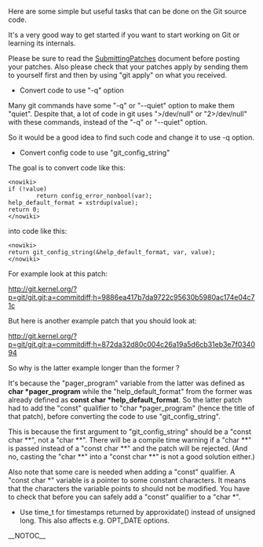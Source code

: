 Here are some simple but useful tasks that can be done on the Git source code.

It's a very good way to get started if you want to start working on Git or learning its internals.

Please be sure to read the [http://git.kernel.org/?p=git/git.git;a=blob;f=Documentation/SubmittingPatches [[SubmittingPatches]]] document before posting your patches. Also please check that your patches apply by sending them to yourself first and then by using "git apply" on what you received.

* Convert code to use "-q" option

Many git commands have some "-q" or "--quiet" option to make them "quiet". Despite that, a lot of code in git uses ">/dev/null" or "2>/dev/null" with these commands, instead of the "-q" or "--quiet" option.

So it would be a good idea to find such code and change it to use -q option.

* Convert config code to use "git_config_string"

The goal is to convert code like this:

<pre><nowiki>
if (!value)
        return config_error_nonbool(var);
help_default_format = xstrdup(value);
return 0;
</nowiki></pre>

into code like this:

<pre><nowiki>
return git_config_string(&help_default_format, var, value);
</nowiki></pre>

For example look at this patch:

http://git.kernel.org/?p=git/git.git;a=commitdiff;h=9886ea417b7da9722c95630b5980ac174e04c71c

But here is another example patch that you should look at:

http://git.kernel.org/?p=git/git.git;a=commitdiff;h=872da32d80c004c26a19a5d6cb31eb3e7f034094

So why is the latter example longer than the former ?

It's because the "pager_program" variable from the latter was defined as <b>char *pager_program</b> while the "help_default_format" from the former was already defined as <b>const char *help_default_format</b>. So the latter patch had to add the "const" qualifier to "char *pager_program" (hence the title of that patch), before converting the code to use "git_config_string".

This is because the first argument to "git_config_string" should be a "const char **", not a "char **". There will be a compile time warning if a "char **" is passed instead of a "const char **" and the patch will be rejected. (And no, casting the "char **" into a "const char **" is not a good solution either.) 

Also note that some care is needed when adding a "const" qualifier. A "const char *" variable is a pointer to some constant characters. It means that the characters the variable points to should not be modified. You have to check that before you can safely add a "const" qualifier to a "char *".
* Use time_t for timestamps returned by approxidate() instead of unsigned long. This also affects e.g. OPT_DATE options.

__NOTOC__
